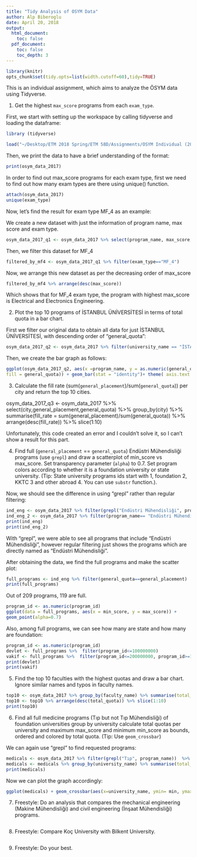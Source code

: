 ```yaml
---
title: "Tidy Analysis of OSYM Data"
author: Alp Biberoglu
date: April 20, 2018
output:
  html_document:
    toc: false
  pdf_document:
    toc: false
    toc_depth: 3
---
```


```r
library(knitr)
opts_chunk$set(tidy.opts=list(width.cutoff=60),tidy=TRUE)
```

This is an individual assignment, which aims to analyze the ÖSYM data using Tidyverse.



1. Get the highest `max_score` programs from each `exam_type`.

First, we start with setting up the workspace by calling tidyverse and loading the dataframe:

```r
library (tidyverse)
```

```r
load("~/Desktop/ETM 2018 Spring/ETM 58D/Assignments/ÖSYM Individual (20.04)/osym_data_2017_v2.RData")
```

Then, we print the data to have a brief understanding of the format:

```r
print(osym_data_2017)
```

In order to find out max_score programs for each exam type, first we need to find out how many exam types are there using unique() function.

```r
attach(osym_data_2017)
unique(exam_type)
```

Now, let's find the result for exam type MF_4 as an example:

We create a new dataset with just the information of program name, max score and exam type.

```r
osym_data_2017_q1 <- osym_data_2017 %>% select(program_name, max_score, exam_type)
```

Then, we filter this dataset for MF_4

```r
filtered_by_mf4 <- osym_data_2017_q1 %>% filter(exam_type=="MF_4")
```

Now, we arrange this new dataset as per the decreasing order of max_score

```r
filtered_by_mf4 %>% arrange(desc(max_score))
```

Which shows that for MF_4 exam type, the program with highest max_score is Electrical and Electronics Engineering.

2. Plot the top 10 programs of İSTANBUL ÜNİVERSİTESİ in terms of total quota in a bar chart.

First we filter our original data to obtain all data for just İSTANBUL ÜNİVERSİTESİ, with descending order of "general_quota":

```r
osym_data_2017_q2 <- osym_data_2017 %>% filter(university_name == "İSTANBUL ÜNİVERSİTESİ") %>% arrange(desc(as.numeric(general_quota))) %>% slice(1:10)
```

Then, we create the bar graph as follows:

```r
ggplot(osym_data_2017_q2, aes(x =program_name, y = as.numeric(general_quota),
fill = general_quota)) + geom_bar(stat = "identity")+ theme( axis.text.x = element_text(angle = 90))
```

3. Calculate the fill rate (sum(`general_placement`)/sum(`general_quota`)) per city and return the top 10 cities.


osym_data_2017_q3 <- osym_data_2017 %>% select(city,general_placement,general_quota) %>% group_by(city) %>% summarise(fill_rate = sum(general_placement)/sum(general_quota)) %>%
  arrange(desc(fill_rate)) %>%
  slice(1:10)


Unfortunately, this code created an error and I couldn't solve it, so I can't show a result for this part.

4. Find full (`general_placement` == `general_quota`) Endüstri Mühendisliği programs (use `grepl`) and draw a scatterplot of min_score vs max_score. Set transparency parameter (`alpha`) to 0.7. Set program colors according to whether it is a foundation university or state university. (Tip: State university programs ids start with 1, foundation 2, KKTC 3 and other abroad 4. You can use `substr` function.).

Now, we should see the difference in using "grepl" rather than regular filtering:

```r
ind_eng <- osym_data_2017 %>% filter(grepl("Endüstri Mühendisliği", program_name))
ind_eng_2 <- osym_data_2017 %>% filter(program_name== "Endüstri Mühendisliği")
print(ind_eng)
print(ind_eng_2)
```

With "grepl", we were able to see all programs that include "Endüstri Mühendisliği", however regular filtering just shows the programs which are directly named as "Endüstri Mühendisliği".

After obtaining the data, we find the full programs and make the scatter plot:

```r
full_programs <- ind_eng %>% filter(general_quota==general_placement)
print(full_programs)
```

Out of 209 programs, 119 are full.

```r
program_id <- as.numeric(program_id)
ggplot(data = full_programs, aes(x = min_score, y = max_score)) +
geom_point(alpha=0.7)
```

Also, among full programs, we can see how many are state and how many are foundation:

```r
program_id <- as.numeric(program_id)
devlet <- full_programs %>%  filter(program_id<=100000000)
vakif <- full_programs %>%  filter(program_id<=200000000, program_id>=100000000)
print(devlet)
print(vakif)
```



5. Find the top 10 faculties with the highest quotas and draw a bar chart. Ignore similar names and typos in faculty names.

```r
top10 <- osym_data_2017 %>% group_by(faculty_name) %>% summarise(total_quota = sum(as.numeric(general_quota)))
top10 <- top10 %>% arrange(desc(total_quota)) %>% slice(1:10) 
print(top10)
```


6. Find all full medicine programs (Tıp but not Tıp Mühendisliği) of foundation universities group by university calculate total quotas per university and maximum max_score and minimum min_score as bounds, ordered and colored by total quota. (Tip: Use `geom_crossbar`)

We can again use "grepl" to find requested programs:

```r
medicals <- osym_data_2017 %>% filter(grepl("Tıp", program_name))  %>% filter(!grepl("Mühendis", program_name))
medicals <- medicals %>% group_by(university_name) %>% summarise(total_quota = sum(as.numeric(general_quota)), max = max(max_score), min = min(min_score))
print(medicals)
```

Now we can plot the graph accordingly:

```r
ggplot(medicals) + geom_crossbar(aes(x=university_name, ymin= min, ymax= max, y=500)) + theme( axis.text.x = element_text(angle = 90, size = 5))
```



7. Freestyle: Do an analysis that compares the mechanical engineering (Makine Mühendisliği) and civil engineering (İnşaat Mühendisliği) programs.

```r

```

8. Freestyle: Compare Koç University with Bilkent University.

```r

```

9. Freestyle: Do your best.

```r

```

